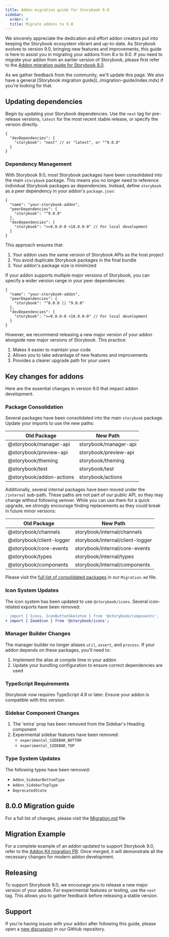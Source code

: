 ```yaml
---
title: Addon migration guide for Storybook 9.0
sidebar:
  order: 9
  title: Migrate addons to 9.0
---
```


We sincerely appreciate the dedication and effort addon creators put into keeping the Storybook ecosystem vibrant and up-to-date. As Storybook evolves to version 9.0, bringing new features and improvements, this guide is here to assist you in migrating your addons from 8.x to 9.0. If you need to migrate your addon from an earlier version of Storybook, please first refer to the [Addon migration guide for Storybook 8.0](https://storybook.js.org/docs/8.0/addons/addon-migration-guide).

<Callout variant="info">
  As we gather feedback from the community, we'll update this page. We also have a general [Storybook migration guide](../migration-guide/index.mdx) if you're looking for that.
</Callout>

## Updating dependencies

Begin by updating your Storybook dependencies. Use the `next` tag for pre-release versions, `latest` for the most recent stable release, or specify the version directly.

```jsonc title="package.json"
{
  "devDependencies": {
    "storybook": "next" // or "latest", or "^9.0.0"
  }
}
```

### Dependency Management

With Storybook 9.0, most Storybook packages have been consolidated into the main `storybook` package. This means you no longer need to reference individual Storybook packages as dependencies. Instead, define `storybook` as a peer dependency in your addon's `package.json`:

```jsonc title="package.json"
{
  "name": "your-storybook-addon",
  "peerDependencies": {
    "storybook": "^9.0.0"
  },
  "devDependencies": {
    "storybook": ">=9.0.0-0 <10.0.0-0" // For local development
  }
}
```

This approach ensures that:
1. Your addon uses the same version of Storybook APIs as the host project
2. You avoid duplicate Storybook packages in the final bundle
3. Your addon's package size is minimized

If your addon supports multiple major versions of Storybook, you can specify a wider version range in your peer dependencies:

```jsonc title="package.json"
{
  "name": "your-storybook-addon",
  "peerDependencies": {
    "storybook": "^8.0.0 || ^9.0.0"
  },
  "devDependencies": {
    "storybook": ">=9.0.0-0 <10.0.0-0" // For local development
  }
}
```

However, we recommend releasing a new major version of your addon alongside new major versions of Storybook. This practice:
1. Makes it easier to maintain your code
2. Allows you to take advantage of new features and improvements
3. Provides a clearer upgrade path for your users

## Key changes for addons

Here are the essential changes in version 9.0 that impact addon development.

### Package Consolidation

Several packages have been consolidated into the main `storybook` package. Update your imports to use the new paths:

| Old Package              | New Path              |
| ------------------------ | --------------------- |
| @storybook/manager-api   | storybook/manager-api |
| @storybook/preview-api   | storybook/preview-api |
| @storybook/theming       | storybook/theming     |
| @storybook/test          | storybook/test        |
| @storybook/addon-actions | storybook/actions     |

Additionally, several internal packages have been moved under the `/internal` sub-path. 
These paths are not part of our public API, so they may change without following semver. While you can use them for a quick upgrade, we strongly encourage finding replacements as they could break in future minor versions:

| Old Package                | New Path                           |
| -------------------------- | ---------------------------------- |
| @storybook/channels        | storybook/internal/channels        |
| @storybook/client-logger   | storybook/internal/client-logger   |
| @storybook/core-events     | storybook/internal/core-events     |
| @storybook/types           | storybook/internal/types           |
| @storybook/components      | storybook/internal/components      |

Please visit the [full list of consolidated packages](https://github.com/storybookjs/storybook/blob/next/MIGRATION.md#dropped-support-for-legacy-packages) in our `Migration.md` file.

### Icon System Updates

The icon system has been updated to use `@storybook/icons`. Several icon-related exports have been removed:

```diff
- import { Icons, IconButtonSkeleton } from '@storybook/components';
+ import { ZoomIcon } from '@storybook/icons';
```

### Manager Builder Changes

The manager builder no longer aliases `util`, `assert`, and `process`. If your addon depends on these packages, you'll need to:

1. Implement the alias at compile time in your addon
2. Update your bundling configuration to ensure correct dependencies are used

### TypeScript Requirements

Storybook now requires TypeScript 4.9 or later. Ensure your addon is compatible with this version.

### Sidebar Component Changes

1. The 'extra' prop has been removed from the Sidebar's Heading component
2. Experimental sidebar features have been removed:
   - `experimental_SIDEBAR_BOTTOM`
   - `experimental_SIDEBAR_TOP`

### Type System Updates

The following types have been removed:
- `Addon_SidebarBottomType`
- `Addon_SidebarTopType`
- `DeprecatedState`

## 8.0.0 Migration guide

For a full list of changes, please visit the [Migration.md](https://github.com/storybookjs/storybook/blob/next/MIGRATION.md#from-version-8x-to-900) file

## Migration Example

For a complete example of an addon updated to support Storybook 9.0, refer to the [Addon Kit migration PR](https://github.com/storybookjs/addon-kit/pull/75). 
Once merged, it will demonstrate all the necessary changes for modern addon development.

## Releasing

To support Storybook 9.0, we encourage you to release a new major version of your addon. For experimental features or testing, use the `next` tag. This allows you to gather feedback before releasing a stable version.

## Support

If you're having issues with your addon after following this guide, please open a [new discussion](https://github.com/storybookjs/storybook/discussions/new?category=migrations) in our GitHub repository. 

